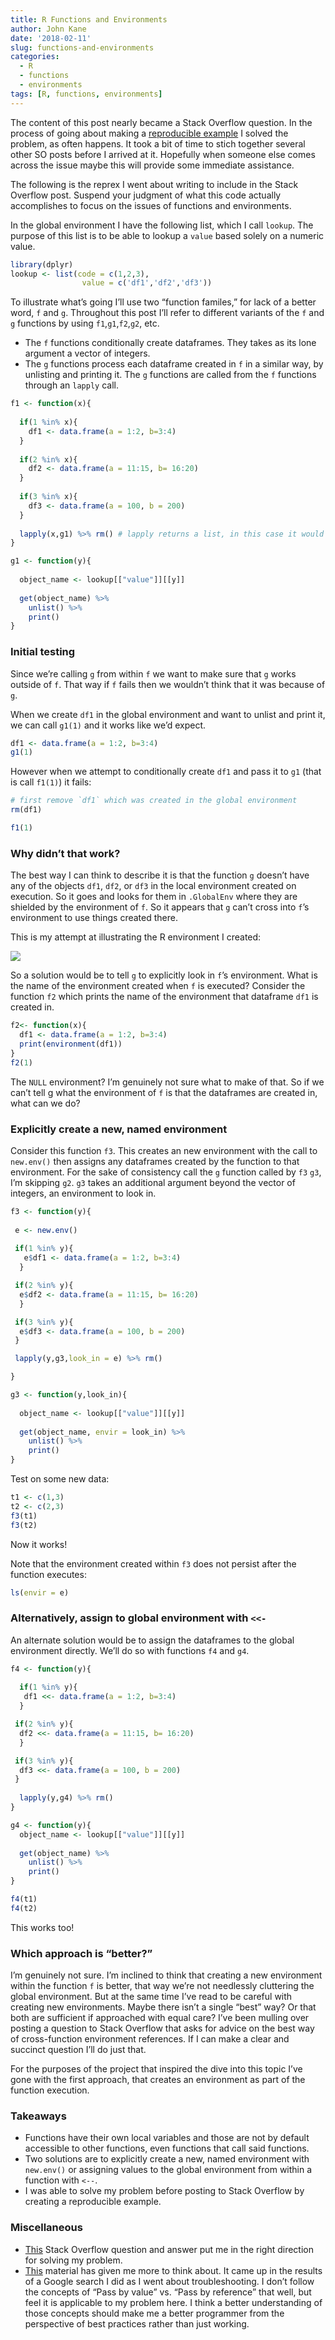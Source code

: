 ```yaml
---
title: R Functions and Environments
author: John Kane
date: '2018-02-11'
slug: functions-and-environments
categories:
  - R
  - functions
  - environments
tags: [R, functions, environments]
---
```


The content of this post nearly became a Stack Overflow question. In the process of going about making a [reproducible example](https://stackoverflow.com/questions/5963269/how-to-make-a-great-r-reproducible-example) I solved the problem, as often happens. It took a bit of time to stich together several other SO posts before I arrived at it. Hopefully when someone else comes across the issue maybe this will provide some immediate assistance. 

The following is the reprex I went about writing to include in the Stack Overflow post. Suspend your judgment of what this code actually accomplishes to focus on the issues of functions and environments. 

In the global environment I have the following list, which I call `lookup`. The purpose of this list is to be able to lookup a `value` based solely on a numeric value. 

```r
library(dplyr)
lookup <- list(code = c(1,2,3),
                value = c('df1','df2','df3'))
```

To illustrate what's going I'll use two "function familes," for lack of a better word, `f` and `g`. Throughout this post I'll refer to different variants of the `f` and `g` functions by using `f1`,`g1`,`f2`,`g2`, etc.

* The `f` functions conditionally create dataframes. They takes as its lone argument a vector of integers.
* The `g` functions process each dataframe created in `f` in a similar way, by unlisting and printing it. The `g` functions are called from the `f` functions through an `lapply` call. 


```r
f1 <- function(x){
  
  if(1 %in% x){
    df1 <- data.frame(a = 1:2, b=3:4)
  }
   
  if(2 %in% x){
    df2 <- data.frame(a = 11:15, b= 16:20)
  } 
 
  if(3 %in% x){
    df3 <- data.frame(a = 100, b = 200)
  }
  
  lapply(x,g1) %>% rm() # lapply returns a list, in this case it would be a NULL list so pass that to rm(). 
}  

g1 <- function(y){
  
  object_name <- lookup[["value"]][[y]]
  
  get(object_name) %>%
    unlist() %>%
    print()
}
```


### Initial testing

Since we're calling `g` from within `f` we want to make sure that `g` works outside of `f`. That way if `f` fails then we wouldn't think that it was because of `g`.

When we create `df1` in the global environment and want to unlist and print it, we can call `g1(1)` and it works like we'd expect.

```r
df1 <- data.frame(a = 1:2, b=3:4)
g1(1)
```

However when we attempt to conditionally create `df1` and pass it to `g1` (that is call `f1(1)`) it fails:

```r
# first remove `df1` which was created in the global environment
rm(df1)
```

```r
f1(1)
```

### Why didn't that work?

The best way I can think to describe it is that the function `g` doesn't have any of the objects `df1`, `df2`, or `df3` in the local environment created on execution. So it goes and looks for them in `.GlobalEnv` where they are shielded by the environment of `f`. So it appears that `g` can't cross into `f`'s environment to use things created there.

This is my attempt at illustrating the R environment I created:

![](/home/john/johnckane.com/static/img/environment1.png)

So a solution would be to tell `g` to explicitly look in `f`'s environment. What is the name of the environment created when `f` is executed? Consider the function `f2` which prints the name of the environment that dataframe `df1` is created in.

```r
f2<- function(x){
  df1 <- data.frame(a = 1:2, b=3:4)
  print(environment(df1))
}  
f2(1)
```

The `NULL` environment? I'm genuinely not sure what to make of that. So if we can't tell g what the environment of `f` is that the dataframes are created in, what can we do?

### Explicitly create a new, named environment 

Consider this function `f3`. This creates an new environment with the call to `new.env()` then assigns any dataframes created by the function to that environment. For the sake of consistency call the `g` function called by `f3` `g3`, I'm skipping `g2`. `g3` takes an additional argument beyond the vector of integers, an environment to look in.  

```r
f3 <- function(y){
  
 e <- new.env()
 
 if(1 %in% y){
   e$df1 <- data.frame(a = 1:2, b=3:4)
  }

 if(2 %in% y){
  e$df2 <- data.frame(a = 11:15, b= 16:20)
  }

 if(3 %in% y){
  e$df3 <- data.frame(a = 100, b = 200)
 }

 lapply(y,g3,look_in = e) %>% rm()

}

g3 <- function(y,look_in){
  
  object_name <- lookup[["value"]][[y]]
  
  get(object_name, envir = look_in) %>%
    unlist() %>%
    print()
}

```

Test on some new data:

```r
t1 <- c(1,3)
t2 <- c(2,3)
f3(t1)
f3(t2)
```

Now it works!

Note that the environment created within `f3` does not persist after the function executes:

```r
ls(envir = e)
```


### Alternatively, assign to global environment with `<<-`

An alternate solution would be to assign the dataframes to the global environment directly. We'll do so with functions `f4` and `g4`. 

```r
f4 <- function(y){
  
  if(1 %in% y){
   df1 <<- data.frame(a = 1:2, b=3:4)
  }

 if(2 %in% y){
  df2 <<- data.frame(a = 11:15, b= 16:20)
  }

 if(3 %in% y){
  df3 <<- data.frame(a = 100, b = 200)
 }
 
  lapply(y,g4) %>% rm()
}

g4 <- function(y){
  object_name <- lookup[["value"]][[y]]
  
  get(object_name) %>%
    unlist() %>%
    print()
}
```



```r
f4(t1)
f4(t2)
```

This works too!

### Which approach is "better?"

I'm genuinely not sure. I'm inclined to think that creating a new environment within the function `f` is better, that way we're not needlessly cluttering the global environment. But at the same time I've read to be careful with creating new environments. Maybe there isn't a single "best" way? Or that both are sufficient if approached with equal care? I've been mulling over posting a question to Stack Overflow that asks for advice on the best way of cross-function environment references. If I can make a clear and succinct question I'll do just that.

For the purposes of the project that inspired the dive into this topic I've gone with the first approach, that creates an environment as part of the function execution.

### Takeaways

* Functions have their own local variables and those are not by default accessible to other functions, even functions that call said functions.
* Two solutions are to explicitly create a new, named environment with `new.env()` or assigning values to the global environment from within a function with `<--`. 
* I was able to solve my problem before posting to Stack Overflow by creating a reproducible example.

### Miscellaneous

* [This](https://stackoverflow.com/questions/2646402/using-functions-and-environments) Stack Overflow question and answer put me in the right direction for solving my problem.
* [This](http://courses.washington.edu/css342/zander/css332/passby.html) material has given me more to think about. It came up in the results of a Google search I did as I went about troubleshooting. I don't follow the concepts of "Pass by value" vs. "Pass by reference" that well, but feel it is applicable to my problem here. I think a better understanding of those concepts should make me a better programmer from the perspective of best practices rather than just working. 